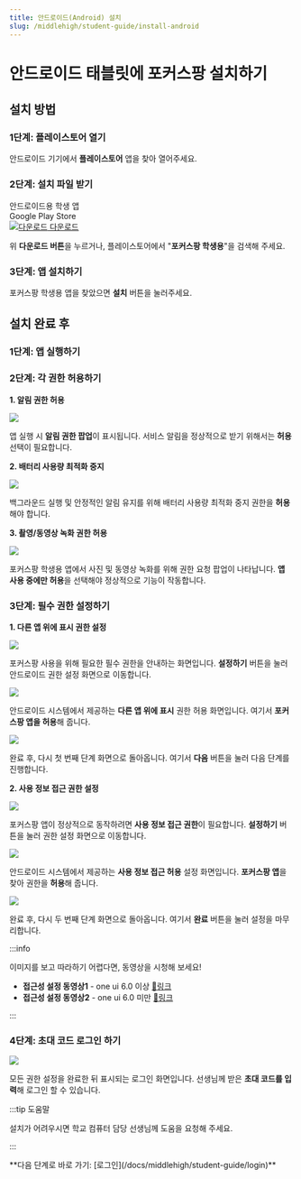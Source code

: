 ```yaml
---
title: 안드로이드(Android) 설치
slug: /middlehigh/student-guide/install-android
---
```



# 안드로이드 태블릿에 포커스팡 설치하기

## 설치 방법

### 1단계: 플레이스토어 열기

안드로이드 기기에서 **플레이스토어** 앱을 찾아 열어주세요.

### 2단계: 설치 파일 받기

<div class="fp-download-container fp-download-blue">
  <div>
    <div class="fp-download-title">안드로이드용 학생 앱</div>
    <div class="fp-download-desc">Google Play Store</div>
  </div>
  <a
    class="fp-download-button"
    href="https://play.google.com/store/apps/details?id=com.focuspang.student"
  >
    <img
      class="fp-download-icon"
      src="/img/download-white-icon.svg"
      alt="다운로드"
    />
    다운로드
  </a>
</div>

위 **다운로드 버튼**을 누르거나, 플레이스토어에서 "**포커스팡 학생용**"을 검색해 주세요.

### 3단계: 앱 설치하기

포커스팡 학생용 앱을 찾았으면 **설치** 버튼을 눌러주세요.

## 설치 완료 후

### 1단계: 앱 실행하기

### 2단계: 각 권한 허용하기

**1. 알림 권한 허용**

<Image src="/img/kr/elementary/student/12-001.jpg" size="lg" />

앱 실행 시 **알림 권한 팝업**이 표시됩니다. 서비스 알림을 정상적으로 받기 위해서는 **허용** 선택이 필요합니다.

**2. 배터리 사용량 최적화 중지**

<Image src="/img/kr/elementary/student/12-02.jpg" size="lg" />

백그라운드 실행 및 안정적인 알림 유지를 위해 배터리 사용량 최적화 중지 권한을 **허용**해야 합니다.

**3. 촬영/동영상 녹화 권한 허용**

<Image src="/img/kr/elementary/student/12-03.jpg" size="lg" />

포커스팡 학생용 앱에서 사진 및 동영상 녹화를 위해 권한 요청 팝업이 나타납니다. **앱 사용 중에만 허용**을 선택해야 정상적으로 기능이 작동합니다.

### 3단계: 필수 권한 설정하기

**1. 다른 앱 위에 표시 권한 설정**

<Image src="/img/kr/elementary/student/12-04.jpg" size="lg" />

포커스팡 사용을 위해 필요한 필수 권한을 안내하는 화면입니다. **설정하기** 버튼을 눌러 안드로이드 권한 설정 화면으로 이동합니다.

<Image src="/img/kr/elementary/student/12-05.jpg" size="lg" />

안드로이드 시스템에서 제공하는 **다른 앱 위에 표시** 권한 허용 화면입니다. 여기서 **포커스팡 앱을 허용**해 줍니다.

<Image src="/img/kr/elementary/student/12-04.jpg" size="lg" />

완료 후, 다시 첫 번째 단계 화면으로 돌아옵니다. 여기서 **다음** 버튼을 눌러 다음 단계를 진행합니다.

**2. 사용 정보 접근 권한 설정**

<Image src="/img/kr/elementary/student/12-06.jpg" size="lg" />

포커스팡 앱이 정상적으로 동작하려면 **사용 정보 접근 권한**이 필요합니다. **설정하기** 버튼을 눌러 권한 설정 화면으로 이동합니다.

<Image src="/img/kr/elementary/student/12-07.jpg" size="lg" />

안드로이드 시스템에서 제공하는 **사용 정보 접근 허용** 설정 화면입니다. **포커스팡 앱**을 찾아 권한을 **허용**해 줍니다.

<Image src="/img/kr/elementary/student/12-06.jpg" size="lg" />

완료 후, 다시 두 번째 단계 화면으로 돌아옵니다. 여기서 **완료** 버튼을 눌러 설정을 마무리합니다.

:::info

이미지를 보고 따라하기 어렵다면, 동영상을 시청해 보세요!

- **접근성 설정 동영상1** - one ui 6.0 이상 [🔗링크](https://www.youtube.com/watch?v=mmQBRfcNyAQ)
- **접근성 설정 동영상2** - one ui 6.0 미만 [🔗링크](https://www.youtube.com/watch?v=XBcpvCpa3nk&t=163s)

:::

### 4단계: 초대 코드 로그인 하기

<Image src="/img/kr/elementary/student/12-09.jpg" size="lg" />

모든 권한 설정을 완료한 뒤 표시되는 로그인 화면입니다. 선생님께 받은 **초대 코드를 입력**해 로그인 할 수 있습니다.

:::tip 도움말

설치가 어려우시면 학교 컴퓨터 담당 선생님께 도움을 요청해 주세요.

:::

<div class="link-center">
  **다음 단계로 바로 가기: [로그인](/docs/middlehigh/student-guide/login)**
</div>
